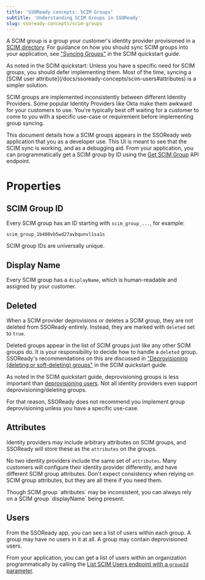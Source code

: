 ```yaml
---
title: 'SSOReady concepts: SCIM Groups'
subtitle: 'Understanding SCIM Groups in SSOReady'
slug: ssoready-concepts/scim-groups
---
```


A SCIM group is a group your customer's identity provider provisioned in a [SCIM
directory](/docs/ssoready-concepts/scim-directories). For guidance on how you
should sync SCIM groups into your application, see ["Syncing
Groups"](/docs/scim/scim-quickstart#syncing-groups) in the SCIM
quickstart guide.

<Note>
As noted in the SCIM quickstart: Unless you have a specific need for
SCIM groups, you should defer implementing them. Most of the time, syncing a
[SCIM user attribute](/docs/ssoready-concepts/scim-users#attributes) is a
simpler solution.

SCIM groups are implemented inconsistently between different Identity Providers.
Some popular Identity Providers like Okta make them awkward for your customers
to use. You're typically best off waiting for a customer to come to you with a
specific use-case or requirement before implementing group syncing.

</Note>

This document details how a SCIM groups appears in the SSOReady web application
that you as a developer use. This UI is meant to see that the SCIM sync is
working, and as a debugging aid. From your application, you can programmatically
get a SCIM group by ID using the [Get SCIM
Group](/docs/api-reference/scim/get-scim-group) API endpoint.

# Properties

## SCIM Group ID

Every SCIM group has an ID starting with `scim_group_...`, for example:

```
scim_group_1b480vb5wd27avbqunvl1sa1s
```

SCIM group IDs are universally unique.

## Display Name

Every SCIM group has a `displayName`, which is human-readable and assigned by
your customer.

## Deleted

When a SCIM provider deprovisions or deletes a SCIM group, they are not deleted
from SSOReady entirely. Instead, they are marked with `deleted` set to `true`.

Deleted groups appear in the list of SCIM groups just like any other SCIM groups
do. It is your responsibility to decide how to handle a `deleted` group.
SSOReady's recommendations on this are discussed in ["Deprovisioning (deleting
or soft-deleting)
groups"](/docs/scim/scim-quickstart#deprovisioning-deleting-or-soft-deleting-groups)
in the SCIM quickstart guide.

As noted in the SCIM quickstart guide, deprovisioning groups is less important
than [deprovisioning
users](/docs/scim/scim-quickstart#deprovisioning-deleting-or-soft-deleting-users).
Not all identity providers even support deprovisioning/deleting groups.

For that reason, SSOReady does not recommend you implement group deprovisioning
unless you have a specific use-case.

## Attributes

Identity providers may include arbitrary attributes on SCIM groups, and SSOReady
will store these as the `attributes` on the groups.

No two identity providers include the same set of `attributes`. Many customers
will configure their identity provider differently, and have different SCIM
group attributes. Don't expect consistency when relying on SCIM group
attributes, but they are all there if you need them.

<Note>
    Though SCIM group `attributes` may be inconsistent, you can always rely on a
    SCIM group `displayName` being present.
</Note>

## Users

From the SSOReady app, you can see a list of users within each group. A group
may have no users in it at all. A group may contain deprovisioned users.

From your application, you can get a list of users within an organization
programmatically by calling the [List SCIM Users endpoint with a `groupId`
parameter](/docs/api-reference/scim/list-scim-users#request.query.scimGroupId).
